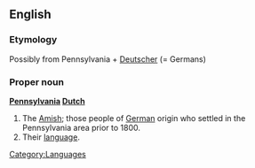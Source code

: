 ==English==
{{wikipedia|mul=Pennsylvania Dutch language}}
===Etymology===
Possibly from Pennsylvania + [[Deutscher]] (= Germans)

===Proper noun===

'''[[Pennsylvania]] [[Dutch]]'''

#The [[Amish]]; those people of [[German]] origin who settled in the Pennsylvania area prior to 1800.
#Their [[language]].

[[Category:Languages]]